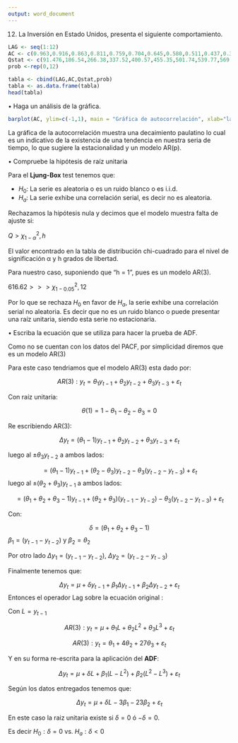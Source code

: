 ```yaml
---
output: word_document
---
```



12.	La Inversión en Estado Unidos, presenta el siguiente comportamiento. 

```r
LAG <- seq(1:12)
AC <- c(0.963,0.916,0.863,0.811,0.759,0.704,0.645,0.580,0.511,0.437,0.361,0.288)
Qstat <- c(91.476,186.54,266.38,337.52,400.57,455.35,501.74,539.77,569.60,591.62,606.86,616.62)
prob <-rep(0,12)

tabla <- cbind(LAG,AC,Qstat,prob)
tabla <- as.data.frame(tabla)
head(tabla)
```

•	Haga un análisis de la gráfica.


```r
barplot(AC, ylim=c(-1,1), main = "Gráfica de autocorrelación", xlab="lags", ylab="Autocorrelación")

```
La gráfica de la autocorrelación muestra una decaimiento paulatino lo cual es un indicativo de la existencia de una tendencia en nuestra seria de tiempo, lo que sugiere la  estacionalidad y un modelo AR(p).


•	Compruebe la hipótesis de raíz unitaria

Para el **Ljung-Box** test tenemos que:

+ $H_0:$ La serie es aleatoria o es un ruido blanco o es i.i.d.
+ $H_a:$ La serie exhibe una correlación serial, es decir no es aleatoria.


Rechazamos la hipótesis nula y decimos que el modelo muestra falta de ajuste si:

$Q> \chi_{1-\alpha}^2,h$

El valor encontrado en la tabla de distribución chi-cuadrado para el nivel
de significación α y h grados de libertad.

Para nuestro caso, suponiendo que "h = 1", pues es un modelo AR(3).


$616.62 >>> \chi_{1-0.05}^2,12$


Por lo que se rechaza $H_0$ en favor de $H_a$, la serie exhibe 
una correlación serial no aleatoria. Es decir que no es un ruido blanco o puede
presentar una raíz unitaria, siendo esta serie no estacionaria.


•	Escriba la ecuación que se utiliza para hacer la prueba de ADF.


Como no se cuentan con los datos del PACF, por simplicidad diremos que es un modelo AR(3) 

Para este caso tendriamos que el modelo AR(3) esta dado por:

$$AR(3): y_t = \theta_1 y_{t-1} + \theta_2y_{t-2} + \theta_3y_{t-3} +\varepsilon_t  $$



Con raíz unitaria:

$$\theta(1) =  1-\theta_1 - \theta_2-\theta_3 = 0$$

Re escribiendo AR(3):

$$\Delta y_t = (\theta_1-1)y_{t-1} + \theta_2y_{t-2} + \theta_3y_{t-3} + \varepsilon_t$$

luego al $\pm \theta_3y_{t-2}$ a ambos lados:

$$ = (\theta_1-1)y_{t-1} + (\theta_2-\theta_3)y_{t-2} - \theta_3(y_{t-2} - y_{t-3}) + \varepsilon_t$$
luego al $\pm (\theta_2+\theta_3)y_{t-1}$ a ambos lados:

$$ = (\theta_1+\theta_2+\theta_3 -1)y_{t-1} + (\theta_2+\theta_3)(y_{t-1}-y_{t-2}) - \theta_3(y_{t-2} - y_{t-3}) + \varepsilon_t$$

Con:

$$\delta = (\theta_1+\theta_2+\theta_3 -1)$$
$\beta_1 = (y_{t-1}-y_{t-2})$ y  $\beta_2 = \theta_2$

Por otro lado $\Delta y_1 = (y_{t-1}-y_{t-2})$, $\Delta y_2 = (y_{t-2}-y_{t-3})$


Finalmente tenemos que:


$$\Delta y_t = \mu + \delta y_{t-1} + \beta_1\Delta y_{t-1} + \beta_2\Delta y_{t-2} + \varepsilon_t$$
Entonces el operador Lag sobre la ecuación original :

Con $L = y_{t-1}$

$$AR(3): y_t = \mu  +  \theta_1 L + \theta_2L^2 + \theta_{3}L^{3} +\varepsilon_t  $$


$$AR(3): y_t = \theta_1 + 4\theta_2 + 27\theta_{3} +\varepsilon_t  $$

Y en su forma re-escrita para la aplicación del **ADF**:

$$\Delta y_t = \mu + \delta L + \beta_1(L-L^2) + \beta_2(L^2-L^3) + \varepsilon_t$$

Según los datos entregados tenemos que:

$$\Delta y_t = \mu + \delta L - 3\beta_1 - 23\beta_2 + \varepsilon_t$$

En este caso la raiz unitaria existe si $\delta = 0$ ó $-\delta = 0$.

Es decir  $H_0: \delta = 0$ vs.  $H_a: \delta <0$
